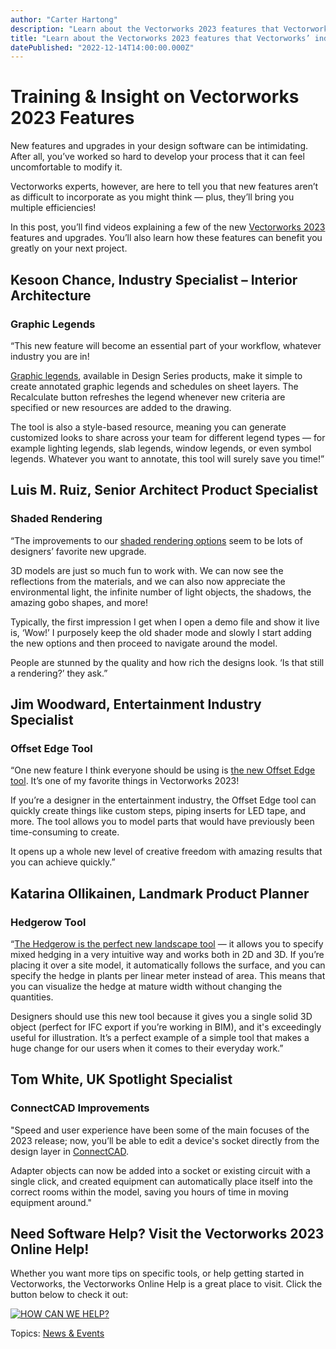 ```yaml
---
author: "Carter Hartong"
description: "Learn about the Vectorworks 2023 features that Vectorworks’ industry and product specialist recommend. "
title: "Learn about the Vectorworks 2023 features that Vectorworks’ industry and product specialist recommend. " 
datePublished: "2022-12-14T14:00:00.000Z"
---
```

# Training & Insight on Vectorworks 2023 Features

New features and upgrades in your design software can be intimidating. After all, you’ve worked so hard to develop your process that it can feel uncomfortable to modify it.

Vectorworks experts, however, are here to tell you that new features aren’t as difficult to incorporate as you might think — plus, they’ll bring you multiple efficiencies!

In this post, you’ll find videos explaining a few of the new [Vectorworks 2023](../../../net/vectorworks/blog/live-now-bug-fixes-notable-updates-other-improvements-to-vectorworks-2023.html) features and upgrades. You’ll also learn how these features can benefit you greatly on your next project.

## Kesoon Chance, Industry Specialist – Interior Architecture 

### Graphic Legends

“This new feature will become an essential part of your workflow, whatever industry you are in!

[Graphic legends](https://app-help.vectorworks.net/2023/eng/VW2023%5FGuide/Annotation2/Graphic%5Flegends.htm?rhsearch=graphics%20legend&rhhlterm=graphic%20legends%20legend), available in Design Series products, make it simple to create annotated graphic legends and schedules on sheet layers. The Recalculate button refreshes the legend whenever new criteria are specified or new resources are added to the drawing.

The tool is also a style-based resource, meaning you can generate customized looks to share across your team for different legend types — for example lighting legends, slab legends, window legends, or even symbol legends. Whatever you want to annotate, this tool will surely save you time!”

## Luis M. Ruiz, Senior Architect Product Specialist

### Shaded Rendering

“The improvements to our [shaded rendering options](https://app-help.vectorworks.net/2023/eng/VW2023%5FGuide/Rendering1/Shaded%5Foptions.htm?rhhlterm=shaded%20options%20option&rhsearch=shaded%20options) seem to be lots of designers’ favorite new upgrade. 

3D models are just so much fun to work with. We can now see the reflections from the materials, and we can also now appreciate the environmental light, the infinite number of light objects, the shadows, the amazing gobo shapes, and more! 

Typically, the first impression I get when I open a demo file and show it live is, ‘Wow!’ I purposely keep the old shader mode and slowly I start adding the new options and then proceed to navigate around the model.

People are stunned by the quality and how rich the designs look. ‘Is that still a rendering?’ they ask.”

## Jim Woodward, Entertainment Industry Specialist

### Offset Edge Tool 

“One new feature I think everyone should be using is [the new Offset Edge tool](https://app-help.vectorworks.net/2023/eng/VW2023%5FGuide/Shapes3/Direct%5Fmodeling%5Fwith%5Fthe%5FOffset%5FEdge%5Ftool.htm?rhhlterm=offset%20offsets%20offsetting%20edge%20edges&rhsearch=offset%20edge). It’s one of my favorite things in Vectorworks 2023!

If you’re a designer in the entertainment industry, the Offset Edge tool can quickly create things like custom steps, piping inserts for LED tape, and more. The tool allows you to model parts that would have previously been time-consuming to create.

It opens up a whole new level of creative freedom with amazing results that you can achieve quickly.”

## Katarina Ollikainen, Landmark Product Planner 

### Hedgerow Tool

“[The Hedgerow is the perfect new landscape tool](https://app-help.vectorworks.net/2023/eng/VW2023%5FGuide/Plants2/Creating%5Fa%5Fhedgerow.htm?rhsearch=hedgerow&rhhlterm=hedgerow) — it allows you to specify mixed hedging in a very intuitive way and works both in 2D and 3D. If you’re placing it over a site model, it automatically follows the surface, and you can specify the hedge in plants per linear meter instead of area. This means that you can visualize the hedge at mature width without changing the quantities.

Designers should use this new tool because it gives you a single solid 3D object (perfect for IFC export if you’re working in BIM), and it's exceedingly useful for illustration. It’s a perfect example of a simple tool that makes a huge change for our users when it comes to their everyday work.”

## Tom White, UK Spotlight Specialist

### ConnectCAD Improvements 

"Speed and user experience have been some of the main focuses of the 2023 release; now, you’ll be able to edit a device's socket directly from the design layer in [ConnectCAD](https://app-help.vectorworks.net/2023/eng/VW2023%5FGuide/ConnectCAD/ConnectCAD.htm?rhhlterm=connectcad%20connectcad%C2%AE&rhsearch=connectcad).

Adapter objects can now be added into a socket or existing circuit with a single click, and created equipment can automatically place itself into the correct rooms within the model, saving you hours of time in moving equipment around." 

## Need Software Help? Visit the Vectorworks 2023 Online Help!

Whether you want more tips on specific tools, or help getting started in Vectorworks, the Vectorworks Online Help is a great place to visit. Click the button below to check it out:

[![HOW CAN WE HELP?](https://no-cache.hubspot.com/cta/default/3018241/0cf81699-5087-441b-bdfb-60caaab0d1e0.png)](https://cta-redirect.hubspot.com/cta/redirect/3018241/0cf81699-5087-441b-bdfb-60caaab0d1e0) 

 Topics: [News & Events](https://blog.vectorworks.net/topic/news-events) 

 